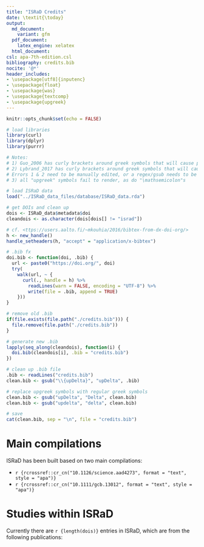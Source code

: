 ```yaml
---
title: "ISRaD Credits"
date: \textit{\today}
output:
  md_document:
    variant: gfm
  pdf_document:
    latex_engine: xelatex
  html_document:
csl: apa-7th-edition.csl
bibliography: credits.bib
nocite: '@*'
header_includes:
- \usepackage[utf8]{inputenc}
- \usepackage{float}
- \usepackage{was}
- \usepackage{textcomp}
- \usepackage{upgreek}
---
```

```r
knitr::opts_chunk$set(echo = FALSE)
```

```r
# load libraries
library(curl)
library(dplyr)
library(purrr)
```

```r
# Notes:
# 1) Guo_2006 has curly brackets around greek symbols that will cause pandoc error 83
# 2) Lybrand_2017 has curly brackets around greek symbols that will cause pandoc error 83
# Errors 1 & 2 need to be manually edited, or a regex/gsub needs to be written to fix them on the fly
# 3) all "upgreek" symbols fail to render, as do "\mathsemicolon"s

# load ISRaD data
load("../ISRaD_data_files/database/ISRaD_data.rda")

# get DOIs and clean up
dois <- ISRaD_data$metadata$doi
cleandois <- as.character(dois[dois[] != "israd"])

# cf. <ttps://users.aalto.fi/~mkouhia/2016/bibtex-from-dx-doi-org/>
h <- new_handle()
handle_setheaders(h, "accept" = "application/x-bibtex")

# .bib fx
doi.bib <- function(doi, .bib) {
  url <- paste0("https://doi.org/", doi)
  try(
    walk(url, ~ {
      curl(., handle = h) %>%
        readLines(warn = FALSE, encoding = "UTF-8") %>%
        write(file = .bib, append = TRUE)
    }))
}

# remove old .bib
if(file.exists(file.path("./credits.bib"))) {
  file.remove(file.path("./credits.bib"))
}

# generate new .bib
lapply(seq_along(cleandois), function(i) {
  doi.bib(cleandois[i], .bib = "credits.bib")
})

# clean up .bib file
.bib <- readLines("credits.bib")
clean.bib <- gsub("\\{upDelta}", "upDelta", .bib)

# replace upgreek symbols with regular greek symbols
clean.bib <- gsub("upDelta", "Delta", clean.bib)
clean.bib <- gsub("updelta", "delta", clean.bib)

# save
cat(clean.bib, sep = "\n", file = "credits.bib")
```
# Main compilations
ISRaD has been built based on two main compilations: 

* `r {rcrossref::cr_cn("10.1126/science.aad4273", format = "text", style = "apa")}`
* `r {rcrossref::cr_cn("10.1111/gcb.13012", format = "text", style = "apa")}`

# Studies within ISRaD
Currently there are `r {length(dois)}` entries in ISRaD, which are from the following publications:
